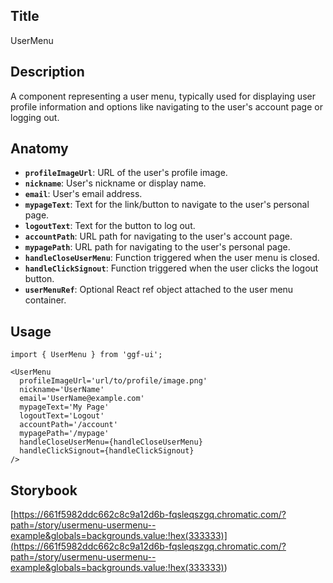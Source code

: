 ## Title

UserMenu

## Description

A component representing a user menu, typically used for displaying user profile information and options like navigating to the user's account page or logging out.

## Anatomy

- **`profileImageUrl`**: URL of the user's profile image.
- **`nickname`**: User's nickname or display name.
- **`email`**: User's email address.
- **`mypageText`**: Text for the link/button to navigate to the user's personal page.
- **`logoutText`**: Text for the button to log out.
- **`accountPath`**: URL path for navigating to the user's account page.
- **`mypagePath`**: URL path for navigating to the user's personal page.
- **`handleCloseUserMenu`**: Function triggered when the user menu is closed.
- **`handleClickSignout`**: Function triggered when the user clicks the logout button.
- **`userMenuRef`**: Optional React ref object attached to the user menu container.

## Usage

```tsx
import { UserMenu } from 'ggf-ui';
```

```tsx
<UserMenu
  profileImageUrl='url/to/profile/image.png'
  nickname='UserName'
  email='UserName@example.com'
  mypageText='My Page'
  logoutText='Logout'
  accountPath='/account'
  mypagePath='/mypage'
  handleCloseUserMenu={handleCloseUserMenu}
  handleClickSignout={handleClickSignout}
/>
```

## Storybook

[https://661f5982ddc662c8c9a12d6b-fqsleqszgq.chromatic.com/?path=/story/usermenu-usermenu--example&globals=backgrounds.value:!hex(333333)](<https://661f5982ddc662c8c9a12d6b-fqsleqszgq.chromatic.com/?path=/story/usermenu-usermenu--example&globals=backgrounds.value:!hex(333333)>)
